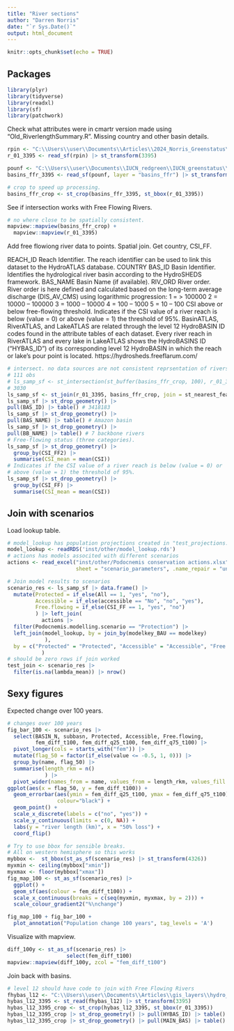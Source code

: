 ```yaml
---
title: "River sections"
author: "Darren Norris"
date: "`r Sys.Date()`"
output: html_document
---
```


```r
knitr::opts_chunk$set(echo = TRUE)
```

## Packages
```r
library(plyr)
library(tidyverse)
library(readxl)
library(sf)
library(patchwork)

```

Check what attributes were in cmartr version made using "Old_RiverlengthSummary.R".
Missing country and other basin details.
```r
rpin <- "C:\\Users\\user\\Documents\\Articles\\2024_Norris_Greenstatus\\TACAR\\inst\\vector\\shapes_rivers3395\\riversec3395_1_2018021339.shp"
r_01_3395 <- read_sf(rpin) |> st_transform(3395)

pounf <- "C:\\Users\\user\\Documents\\IUCN_redgreen\\IUCN_greenstatus\\analysis\\vector\\poun_presence.gpkg"
basins_ffr_3395 <- read_sf(pounf, layer = "basins_ffr") |> st_transform(3395)

# crop to speed up processing.
basins_ffr_crop <- st_crop(basins_ffr_3395, st_bbox(r_01_3395))

```

See if intersection works with Free Flowing Rivers.
```r
# no where close to be spatially consistent.
mapview::mapview(basins_ffr_crop) + 
  mapview::mapview(r_01_3395)
```

Add free flowiong river data to points.
Spatial join. Get country, CSI_FF.
 
REACH_ID Reach Identifier. The reach identifier can be used to link 
this dataset to the HydroATLAS database.
COUNTRY
BAS_ID Basin Identifier. Identifies the hydrological river basin 
according to the HydroSHEDS framework.
BAS_NAME  Basin Name (if available).
RIV_ORD River order. River order is here defined and calculated based 
on the long-term average discharge (DIS_AV_CMS) using logarithmic progression:
1 = > 100000
2 = 10000 – 100000
3 = 1000 – 10000
4 = 100 – 1000
5 = 10 – 100
CSI above or below free-flowing threshold.
Indicates if the CSI value of a river reach is below (value = 0) or 
above (value = 1) the threshold of 95%.
BasinATLAS, RiverATLAS, and LakeATLAS are related through the 
level 12 HydroBASIN ID codes found in the attribute tables of each dataset. 
Every river reach in RiverATLAS and every lake in LakeATLAS shows 
the HydroBASINS ID (“HYBAS_ID”) of its corresponding level 12 HydroBASIN 
in which the reach or lake’s pour point is located.
https://hydrosheds.freeflarum.com/
```r
# intersect. no data sources are not consistent reprsentation of rivers
# 111 obs
# ls_samp_sf <- st_intersection(st_buffer(basins_ffr_crop, 100), r_01_3395)
# 3030
ls_samp_sf <- st_join(r_01_3395, basins_ffr_crop, join = st_nearest_feature)
ls_samp_sf |> st_drop_geometry() |>
pull(BAS_ID) |> table() # 3418183
ls_samp_sf |> st_drop_geometry() |>
pull(BAS_NAME) |> table() # Amazon basin
ls_samp_sf |> st_drop_geometry() |>
pull(BB_NAME) |> table() # 7 backbone rivers
# Free-flowing status (three categories).
ls_samp_sf |> st_drop_geometry() |> 
  group_by(CSI_FF2) |> 
  summarise(CSI_mean = mean(CSI))
# Indicates if the CSI value of a river reach is below (value = 0) or 
# above (value = 1) the threshold of 95%.
ls_samp_sf |> st_drop_geometry() |> 
  group_by(CSI_FF) |> 
  summarise(CSI_mean = mean(CSI))

```

## Join with scenarios

Load lookup table.
```r
# model_lookup has population projections created in "test_projections.Rmd".
model_lookup <- readRDS('inst/other/model_lookup.rds')
# actions has models associted with different scenarios
actions <- read_excel("inst/other/Podocnemis conservation actions.xlsx", 
                      sheet = "scenario_parameters", .name_repair = "universal")
```


```r
# Join model results to scenarios
scenario_res <- ls_samp_sf |> data.frame() |> 
  mutate(Protected = if_else(All == 1, "yes", "no"), 
         Accessible = if_else(accessible == "No", "no", "yes"), 
         Free.flowing = if_else(CSI_FF == 1, "yes", "no")
         ) |> left_join( 
           actions |> 
  filter(Podocnemis.modelling.scenario == "Protection") |> 
  left_join(model_lookup, by = join_by(modelkey_BAU == modelkey) 
            ), 
  by = c("Protected" = "Protected", "Accessible" = "Accessible", "Free.flowing" = "Free.flowing")
           )
# should be zero rows if join worked
test_join <- scenario_res |> 
  filter(is.na(lambda_mean)) |> nrow()
```

## Sexy figures 
Expected change over 100 years.
```r
# changes over 100 years
fig_bar_100 <- scenario_res |> 
  select(BASIN_N, subbasn, Protected, Accessible, Free.flowing, 
         fem_diff_t100, fem_diff_q25_t100, fem_diff_q75_t100) |>
  pivot_longer(cols = starts_with("fem")) |>
  mutate(flag_50 = factor(if_else(value <= -0.5, 1, 0))) |> 
  group_by(name, flag_50) |> 
  summarise(length_rkm = n()
            ) |> 
  pivot_wider(names_from = name, values_from = length_rkm, values_fill = 0) |>
ggplot(aes(x = flag_50, y = fem_diff_t100)) + 
  geom_errorbar(aes(ymin = fem_diff_q25_t100, ymax = fem_diff_q75_t100), 
                colour="black") + 
  geom_point() +
  scale_x_discrete(labels = c("no", "yes")) + 
  scale_y_continuous(limits = c(0, NA)) +
  labs(y = "river length (km)", x = "50% loss") + 
  coord_flip()

# Try to use bbox for sensible breaks.
# All on western hemisphere so this works
mybbox <-  st_bbox(st_as_sf(scenario_res) |> st_transform(4326))
myxmin <- ceiling(mybbox["xmin"])
myxmax <- floor(mybbox["xmax"])
fig_map_100 <- st_as_sf(scenario_res) |> 
  ggplot() +
  geom_sf(aes(colour = fem_diff_t100)) + 
  scale_x_continuous(breaks = c(seq(myxmin, myxmax, by = 2))) +
  scale_colour_gradient2("%\nchange")

fig_map_100 + fig_bar_100 + 
  plot_annotation("Population change 100 years", tag_levels = 'A')

```

Visualize with mapview.
```r
diff_100y <- st_as_sf(scenario_res) |> 
                   select(fem_diff_t100)
mapview::mapview(diff_100y, zcol = "fem_diff_t100")
```


Join back with basins.
```r
# level 12 should have code to join with Free Flowing Rivers
fhybas_l12 <- "C:\\Users\\user\\Documents\\Articles\\gis_layers\\hydro_data\\hybas_sa_lev01-12_v1c\\hybas_sa_lev12_v1c.shp"
hybas_l12_3395 <- st_read(fhybas_l12) |> st_transform(3395)
hybas_l12_3395_crop <- st_crop(hybas_l12_3395, st_bbox(r_01_3395))
hybas_l12_3395_crop |> st_drop_geometry() |> pull(HYBAS_ID) |> table()
hybas_l12_3395_crop |> st_drop_geometry() |> pull(MAIN_BAS) |> table()
```

